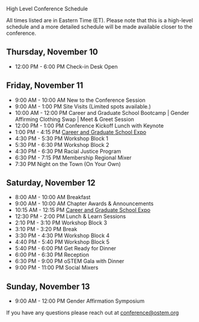 

<SiteLayout title="Schedule">

<div className="border-b-4 border-mulberry border-solid pb-4 mb-4 text-center">
    <p className="text-5xl font-display font-black">
        High Level Conference Schedule
    </p>
</div>

All times listed are in Eastern Time (ET). Please note that this is a high-level schedule and a more detailed schedule will be made available closer to the conference.

## Thursday, November 10
- 12:00 PM - 6:00 PM     Check-in Desk Open
    
## Friday, November 11
- 9:00 AM - 10:00 AM   New to the Conference Session
- 9:00 AM - 1:00 PM    Site Visits (Limited spots available.)
- 10:00 AM - 12:00 PM  Career and Graduate School Bootcamp | Gender Affirming Clothing Swap | Meet & Greet Session
- 12:00 PM - 1:00 PM   Conference Kickoff Lunch with Keynote 
- 1:00 PM - 4:15 PM	   [Career and Graduate School Expo](https://docs.google.com/document/d/1VTDHJsQ7WGci9WwfWzII3hnkitn2utuVXdQnAiJEPzo/edit?usp=sharing)
- 4:30 PM - 5:30 PM	   Workshop Block 1
- 5:30 PM - 6:30 PM	   Workshop Block 2
- 4:30 PM - 6:30 PM	   Racial Justice Program
- 6:30 PM - 7:15 PM	   Membership Regional Mixer
- 7:30 PM              Night on the Town (On Your Own)

## Saturday, November 12
- 8:00 AM - 10:00 AM	Breakfast
- 9:00 AM - 10:00 AM	Chapter Awards & Announcements
- 10:15 AM - 12:15 PM	[Career and Graduate School Expo](https://docs.google.com/document/d/1VTDHJsQ7WGci9WwfWzII3hnkitn2utuVXdQnAiJEPzo/edit?usp=sharing)
- 12:30 PM - 2:00 PM	Lunch & Learn Sessions
- 2:10 PM - 3:10 PM	    Workshop Block 3
- 3:10 PM - 3:20 PM	    Break
- 3:30 PM - 4:30 PM	    Workshop Block 4
- 4:40 PM - 5:40 PM	    Workshop Block 5
- 5:40 PM - 6:00 PM	    Get Ready for Dinner
- 6:00 PM - 6:30 PM	    Reception
- 6:30 PM - 9:00 PM	    oSTEM Gala with Dinner
- 9:00 PM - 11:00 PM	Social Mixers

## Sunday, November 13
- 9:00 AM - 12:00 PM	Gender Affirmation Symposium

If you have any questions please reach out at [conference@ostem.org](mailto:conference@ostem.org?subject=High-Level%20Schedule%20Question%20)

</SiteLayout>
